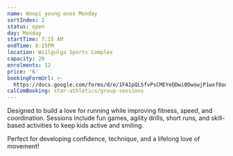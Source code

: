 ```yaml
---
name: Woopi young ones Monday
sortIndex: 2
status: open
day: Monday
startTime: 7:15 AM
endTime: 8:15PM
location: Wiilgulga Sports Complex
capacity: 20
enrolments: 12
price: '6'
bookingFormUrl: >-
  https://docs.google.com/forms/d/e/1FAIpQLSfvPsCMEYeDDwi0DwowjP1wxf8oqLvOFXA9TaGCii_78LM9CQ/viewform?usp=header
calComBooking: star-athletics/group-sessions
---
```

Designed to build a love for running while improving fitness, speed, and coordination. Sessions include fun games, agility drills, short runs, and skill-based activities to keep kids active and smiling.

Perfect for developing confidence, technique, and a lifelong love of movement!
